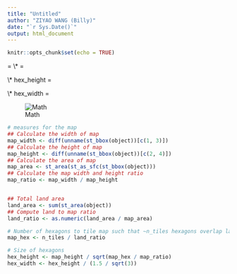 ```yaml
---
title: "Untitled"
author: "ZIYAO WANG (Billy)"
date: "`r Sys.Date()`"
output: html_document
---
```


```r
knitr::opts_chunk$set(echo = TRUE)
```

\frac{map\_hex}{map\_ratio} = \frac{n\_t}{land\_ratio} \div \frac{map\_width}{map\_height} \\* = \frac{n\_t \times map\_height}{land\_ratio \times map\_width} 

\\* hex\_height = \frac{map\_height}{\sqrt{map\_hex / map\_ratio}}

\\* hex\_width = \frac{map\_height}{(1.5/\sqrt{3})}

![Math](image/math.png)

```r
# measures for the map
## Calculate the width of map
map_width <- diff(unname(st_bbox(object))[c(1, 3)])
## Calculate the height of map
map_height <- diff(unname(st_bbox(object))[c(2, 4)])
## Calculate the area of map
map_area <- st_area(st_as_sfc(st_bbox(object)))
## Calculate the map width and height ratio
map_ratio <- map_width / map_height


## Total land area
land_area <- sum(st_area(object))
## Compute land to map ratio
land_ratio <- as.numeric(land_area / map_area)

# Number of hexagons to tile map such that ~n_tiles hexagons overlap land
map_hex <- n_tiles / land_ratio

# Size of hexagons
hex_height <- map_height / sqrt(map_hex / map_ratio)
hex_width <- hex_height / (1.5 / sqrt(3))
```


